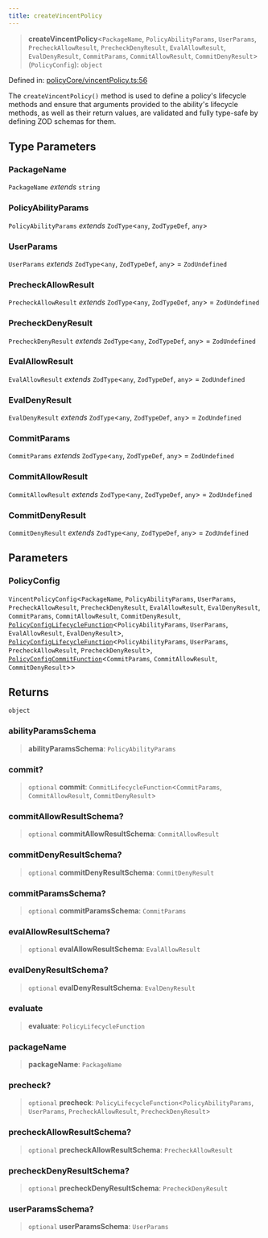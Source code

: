 ```yaml
---
title: createVincentPolicy
---
```


> **createVincentPolicy**\<`PackageName`, `PolicyAbilityParams`, `UserParams`, `PrecheckAllowResult`, `PrecheckDenyResult`, `EvalAllowResult`, `EvalDenyResult`, `CommitParams`, `CommitAllowResult`, `CommitDenyResult`\>(`PolicyConfig`): `object`

Defined in: [policyCore/vincentPolicy.ts:56](https://github.com/LIT-Protocol/Vincent/blob/5462864f5b471985671134e594d93faefcbfeb7e/packages/libs/ability-sdk/src/lib/policyCore/vincentPolicy.ts#L56)

The `createVincentPolicy()` method is used to define a policy's lifecycle methods and ensure that arguments provided to the ability's
lifecycle methods, as well as their return values, are validated and fully type-safe by defining ZOD schemas for them.

## Type Parameters

### PackageName

`PackageName` *extends* `string`

### PolicyAbilityParams

`PolicyAbilityParams` *extends* `ZodType`\<`any`, `ZodTypeDef`, `any`\>

### UserParams

`UserParams` *extends* `ZodType`\<`any`, `ZodTypeDef`, `any`\> = `ZodUndefined`

### PrecheckAllowResult

`PrecheckAllowResult` *extends* `ZodType`\<`any`, `ZodTypeDef`, `any`\> = `ZodUndefined`

### PrecheckDenyResult

`PrecheckDenyResult` *extends* `ZodType`\<`any`, `ZodTypeDef`, `any`\> = `ZodUndefined`

### EvalAllowResult

`EvalAllowResult` *extends* `ZodType`\<`any`, `ZodTypeDef`, `any`\> = `ZodUndefined`

### EvalDenyResult

`EvalDenyResult` *extends* `ZodType`\<`any`, `ZodTypeDef`, `any`\> = `ZodUndefined`

### CommitParams

`CommitParams` *extends* `ZodType`\<`any`, `ZodTypeDef`, `any`\> = `ZodUndefined`

### CommitAllowResult

`CommitAllowResult` *extends* `ZodType`\<`any`, `ZodTypeDef`, `any`\> = `ZodUndefined`

### CommitDenyResult

`CommitDenyResult` *extends* `ZodType`\<`any`, `ZodTypeDef`, `any`\> = `ZodUndefined`

## Parameters

### PolicyConfig

`VincentPolicyConfig`\<`PackageName`, `PolicyAbilityParams`, `UserParams`, `PrecheckAllowResult`, `PrecheckDenyResult`, `EvalAllowResult`, `EvalDenyResult`, `CommitParams`, `CommitAllowResult`, `CommitDenyResult`, [`PolicyConfigLifecycleFunction`](/api-reference/ability-sdk/type-aliases/PolicyConfigLifecycleFunction)\<`PolicyAbilityParams`, `UserParams`, `EvalAllowResult`, `EvalDenyResult`\>, [`PolicyConfigLifecycleFunction`](/api-reference/ability-sdk/type-aliases/PolicyConfigLifecycleFunction)\<`PolicyAbilityParams`, `UserParams`, `PrecheckAllowResult`, `PrecheckDenyResult`\>, [`PolicyConfigCommitFunction`](/api-reference/ability-sdk/type-aliases/PolicyConfigCommitFunction)\<`CommitParams`, `CommitAllowResult`, `CommitDenyResult`\>\>

## Returns

`object`

### abilityParamsSchema

> **abilityParamsSchema**: `PolicyAbilityParams`

### commit?

> `optional` **commit**: `CommitLifecycleFunction`\<`CommitParams`, `CommitAllowResult`, `CommitDenyResult`\>

### commitAllowResultSchema?

> `optional` **commitAllowResultSchema**: `CommitAllowResult`

### commitDenyResultSchema?

> `optional` **commitDenyResultSchema**: `CommitDenyResult`

### commitParamsSchema?

> `optional` **commitParamsSchema**: `CommitParams`

### evalAllowResultSchema?

> `optional` **evalAllowResultSchema**: `EvalAllowResult`

### evalDenyResultSchema?

> `optional` **evalDenyResultSchema**: `EvalDenyResult`

### evaluate

> **evaluate**: `PolicyLifecycleFunction`

### packageName

> **packageName**: `PackageName`

### precheck?

> `optional` **precheck**: `PolicyLifecycleFunction`\<`PolicyAbilityParams`, `UserParams`, `PrecheckAllowResult`, `PrecheckDenyResult`\>

### precheckAllowResultSchema?

> `optional` **precheckAllowResultSchema**: `PrecheckAllowResult`

### precheckDenyResultSchema?

> `optional` **precheckDenyResultSchema**: `PrecheckDenyResult`

### userParamsSchema?

> `optional` **userParamsSchema**: `UserParams`

